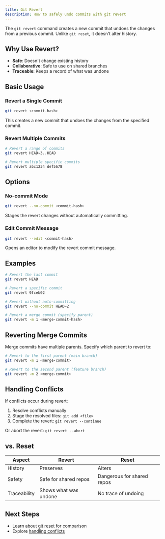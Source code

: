 ```yaml
---
title: Git Revert
description: How to safely undo commits with git revert
---
```

The `git revert` command creates a new commit that undoes the changes from a previous commit. Unlike `git reset`, it doesn't alter history.

## Why Use Revert?

- **Safe**: Doesn't change existing history
- **Collaborative**: Safe to use on shared branches
- **Traceable**: Keeps a record of what was undone

## Basic Usage

### Revert a Single Commit

```bash
git revert <commit-hash>
```

This creates a new commit that undoes the changes from the specified commit.

### Revert Multiple Commits

```bash
# Revert a range of commits
git revert HEAD~3..HEAD

# Revert multiple specific commits
git revert abc1234 def5678
```

## Options

### No-commit Mode

```bash
git revert --no-commit <commit-hash>
```

Stages the revert changes without automatically committing.

### Edit Commit Message

```bash
git revert --edit <commit-hash>
```

Opens an editor to modify the revert commit message.

## Examples

```bash
# Revert the last commit
git revert HEAD

# Revert a specific commit
git revert 9fceb02

# Revert without auto-committing
git revert --no-commit HEAD~2

# Revert a merge commit (specify parent)
git revert -m 1 <merge-commit-hash>
```

## Reverting Merge Commits

Merge commits have multiple parents. Specify which parent to revert to:

```bash
# Revert to the first parent (main branch)
git revert -m 1 <merge-commit>

# Revert to the second parent (feature branch)
git revert -m 2 <merge-commit>
```

## Handling Conflicts

If conflicts occur during revert:

1. Resolve conflicts manually
2. Stage the resolved files: `git add <file>`
3. Complete the revert: `git revert --continue`

Or abort the revert: `git revert --abort`

## vs. Reset

| Aspect | Revert | Reset |
|--------|--------|-------|
| History | Preserves | Alters |
| Safety | Safe for shared repos | Dangerous for shared repos |
| Traceability | Shows what was undone | No trace of undoing |

## Next Steps

- Learn about [git reset](/docs/2-git-basics/commands/git-reset) for comparison
- Explore [handling conflicts](/docs/2-git-basics/commands/handling-conflicts)
